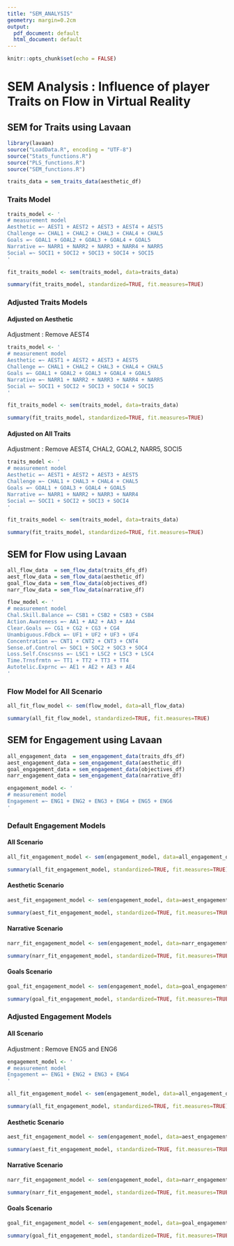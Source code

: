 ```yaml
---
title: "SEM_ANALYSIS"
geometry: margin=0.2cm
output:
  pdf_document: default
  html_document: default
---
```


```r
knitr::opts_chunk$set(echo = FALSE)
```
# SEM Analysis : Influence of player Traits on Flow in Virtual Reality
## SEM for Traits using Lavaan

```r
library(lavaan)
source("LoadData.R", encoding = "UTF-8")
source("Stats_functions.R")
source("PLS_functions.R")
source("SEM_functions.R")
```


```r
traits_data = sem_traits_data(aesthetic_df)
```
### Traits Model
```r
traits_model <- '
# measurement model
Aesthetic =~ AEST1 + AEST2 + AEST3 + AEST4 + AEST5
Challenge =~ CHAL1 + CHAL2 + CHAL3 + CHAL4 + CHAL5
Goals =~ GOAL1 + GOAL2 + GOAL3 + GOAL4 + GOAL5
Narrative =~ NARR1 + NARR2 + NARR3 + NARR4 + NARR5
Social =~ SOCI1 + SOCI2 + SOCI3 + SOCI4 + SOCI5
'

fit_traits_model <- sem(traits_model, data=traits_data)

summary(fit_traits_model, standardized=TRUE, fit.measures=TRUE)
```
### Adjusted Traits Models
#### Adjusted on Aesthetic 
Adjustment : Remove AEST4
```r
traits_model <- '
# measurement model
Aesthetic =~ AEST1 + AEST2 + AEST3 + AEST5
Challenge =~ CHAL1 + CHAL2 + CHAL3 + CHAL4 + CHAL5
Goals =~ GOAL1 + GOAL2 + GOAL3 + GOAL4 + GOAL5
Narrative =~ NARR1 + NARR2 + NARR3 + NARR4 + NARR5
Social =~ SOCI1 + SOCI2 + SOCI3 + SOCI4 + SOCI5
'

fit_traits_model <- sem(traits_model, data=traits_data)

summary(fit_traits_model, standardized=TRUE, fit.measures=TRUE)
```

#### Adjusted on All Traits 
Adjustment : Remove AEST4, CHAL2, GOAL2, NARR5, SOCI5
```r
traits_model <- '
# measurement model
Aesthetic =~ AEST1 + AEST2 + AEST3 + AEST5
Challenge =~ CHAL1 + CHAL3 + CHAL4 + CHAL5
Goals =~ GOAL1 + GOAL3 + GOAL4 + GOAL5
Narrative =~ NARR1 + NARR2 + NARR3 + NARR4
Social =~ SOCI1 + SOCI2 + SOCI3 + SOCI4
'

fit_traits_model <- sem(traits_model, data=traits_data)

summary(fit_traits_model, standardized=TRUE, fit.measures=TRUE)
```

## SEM for Flow using Lavaan

```r
all_flow_data  = sem_flow_data(traits_dfs_df)
aest_flow_data = sem_flow_data(aesthetic_df)
goal_flow_data = sem_flow_data(objectives_df)
narr_flow_data = sem_flow_data(narrative_df)
```

```r
flow_model <- '
# measurement model
Chal.Skill.Balance =~ CSB1 + CSB2 + CSB3 + CSB4
Action.Awareness =~ AA1 + AA2 + AA3 + AA4
Clear.Goals =~ CG1 + CG2 + CG3 + CG4
Unambiguous.Fdbck =~ UF1 + UF2 + UF3 + UF4
Concentration =~ CNT1 + CNT2 + CNT3 + CNT4
Sense.of.Control =~ SOC1 + SOC2 + SOC3 + SOC4
Loss.Self.Cnscsnss =~ LSC1 + LSC2 + LSC3 + LSC4
Time.Trnsfrmtn =~ TT1 + TT2 + TT3 + TT4
Autotelic.Exprnc =~ AE1 + AE2 + AE3 + AE4
'
```
### Flow Model for All Scenario
```r
all_fit_flow_model <- sem(flow_model, data=all_flow_data)

summary(all_fit_flow_model, standardized=TRUE, fit.measures=TRUE)
```

## SEM for Engagement using Lavaan

```r
all_engagement_data  = sem_engagement_data(traits_dfs_df)
aest_engagement_data = sem_engagement_data(aesthetic_df)
goal_engagement_data = sem_engagement_data(objectives_df)
narr_engagement_data = sem_engagement_data(narrative_df)
```

```r
engagement_model <- '
# measurement model
Engagement =~ ENG1 + ENG2 + ENG3 + ENG4 + ENG5 + ENG6
'
```
### Default Engagement Models
#### All Scenario

```r
all_fit_engagement_model <- sem(engagement_model, data=all_engagement_data)

summary(all_fit_engagement_model, standardized=TRUE, fit.measures=TRUE)
```

#### Aesthetic Scenario

```r
aest_fit_engagement_model <- sem(engagement_model, data=aest_engagement_data)

summary(aest_fit_engagement_model, standardized=TRUE, fit.measures=TRUE)
```

#### Narrative Scenario

```r
narr_fit_engagement_model <- sem(engagement_model, data=narr_engagement_data)

summary(narr_fit_engagement_model, standardized=TRUE, fit.measures=TRUE)
```

#### Goals Scenario

```r
goal_fit_engagement_model <- sem(engagement_model, data=goal_engagement_data)

summary(goal_fit_engagement_model, standardized=TRUE, fit.measures=TRUE)
```

### Adjusted Engagement Models
#### All Scenario 
Adjustment : Remove ENG5 and ENG6

```r
engagement_model <- '
# measurement model
Engagement =~ ENG1 + ENG2 + ENG3 + ENG4
'
```

```r
all_fit_engagement_model <- sem(engagement_model, data=all_engagement_data)

summary(all_fit_engagement_model, standardized=TRUE, fit.measures=TRUE)
```

#### Aesthetic Scenario

```r
aest_fit_engagement_model <- sem(engagement_model, data=aest_engagement_data)

summary(aest_fit_engagement_model, standardized=TRUE, fit.measures=TRUE)
```

#### Narrative Scenario

```r
narr_fit_engagement_model <- sem(engagement_model, data=narr_engagement_data)

summary(narr_fit_engagement_model, standardized=TRUE, fit.measures=TRUE)
```

#### Goals Scenario

```r
goal_fit_engagement_model <- sem(engagement_model, data=goal_engagement_data)

summary(goal_fit_engagement_model, standardized=TRUE, fit.measures=TRUE)
```


<!-- ### Flow Model for Aesthetic Scenario -->
<!-- ```{r} -->
<!-- aest_fit_flow_model <- sem(flow_model, data=aest_flow_data) -->

<!-- summary(aest_fit_flow_model, standardized=TRUE, fit.measures=TRUE) -->
<!-- ``` -->

<!-- ### Flow Model for Goals Scenario -->
<!-- ```{r} -->
<!-- goal_fit_flow_model <- sem(flow_model, data=goal_flow_data) -->

<!-- summary(goal_fit_flow_model, standardized=TRUE, fit.measures=TRUE) -->
<!-- ``` -->

<!-- ### Flow Model for Narrative Scenario -->
<!-- ```{r} -->
<!-- narr_fit_flow_model <- sem(flow_model, data=narr_flow_data) -->

<!-- summary(narr_fit_flow_model, standardized=TRUE, fit.measures=TRUE) -->
<!-- ``` -->

<!-- ## PLS-SEM Model -->
<!-- ```{r} -->
<!-- traits_flow_model <- ' -->
<!-- # Traits Measurement Model -->
<!-- Aesthetic =~ AEST1 + AEST2 + AEST3 + AEST5 -->
<!-- Challenge =~ CHAL1 + CHAL3 + CHAL4 + CHAL5 -->
<!-- Goals =~ GOAL1 + GOAL3 + GOAL4 + GOAL5 -->
<!-- Narrative =~ NARR1 + NARR2 + NARR3 + NARR4 -->
<!-- Social =~ SOCI1 + SOCI2 + SOCI3 + SOCI4 -->

<!-- # Flow Measurement Model -->
<!-- Chal.Skill.Balance =~ CSB1 + CSB2 + CSB3 + CSB4 -->
<!-- Action.Awareness =~ AA1 + AA2 + AA3 + AA4 -->
<!-- Clear.Goals =~ CG1 + CG2 + CG3 + CG4 -->
<!-- Unambiguous.Feedback =~ UF1 + UF2 + UF3 + UF4 -->
<!-- Concentration =~ CNT1 + CNT2 + CNT3 + CNT4 -->
<!-- Sense.of.Control =~ SOC1 + SOC2 + SOC3 + SOC4 -->
<!-- Loss.Self.Consciousness =~ LSC1 + LSC2 + LSC3 + LSC4 -->
<!-- Time.Transformation =~ TT1 + TT2 + TT3 + TT4 -->
<!-- Autotelic.Experience =~ AE1 + AE2 + AE3 + AE4 -->

<!-- # Regression -->
<!-- Chal.Skill.Balance ~ Aesthetic + Challenge + Goals + Narrative + Social -->
<!-- Action.Awareness ~ Aesthetic + Challenge + Goals + Narrative + Social -->
<!-- Clear.Goals ~ Aesthetic + Challenge + Goals + Narrative + Social -->
<!-- Unambiguous.Feedback ~ Aesthetic + Challenge + Goals + Narrative + Social -->
<!-- Concentration ~ Aesthetic + Challenge + Goals + Narrative + Social -->
<!-- Sense.of.Control ~ Aesthetic + Challenge + Goals + Narrative + Social -->
<!-- Loss.Self.Consciousness ~ Aesthetic + Challenge + Goals + Narrative + Social -->
<!-- Time.Transformation ~ Aesthetic + Challenge + Goals + Narrative + Social -->
<!-- Autotelic.Experience ~ Aesthetic + Challenge + Goals + Narrative + Social -->
<!-- ' -->
<!-- ``` -->

<!-- ```{r} -->
<!-- all_traits_flow_data = rbind(cbind(traits_data, aest_flow_data), cbind(traits_data, goal_flow_data), cbind(traits_data, narr_flow_data)) -->

<!-- all_fit_traits_flow_model <- sem(traits_flow_model, data=all_traits_flow_data) -->

<!-- summary(all_fit_traits_flow_model, standardized=TRUE, fit.measures=TRUE) -->
<!-- ``` -->

<!-- ```{r} -->
<!-- aest_traits_flow_data = cbind(traits_data, aest_flow_data) -->

<!-- aest_fit_traits_flow_model <- sem(traits_flow_model, data=aest_traits_flow_data) -->

<!-- summary(aest_fit_traits_flow_model, standardized=TRUE, fit.measures=TRUE) -->
<!-- ``` -->

<!-- ```{r} -->
<!-- goal_traits_flow_data = cbind(traits_data, goal_flow_data) -->

<!-- goal_fit_traits_flow_model <- sem(traits_flow_model, data=goal_traits_flow_data) -->

<!-- summary(goal_fit_traits_flow_model, standardized=TRUE, fit.measures=TRUE) -->
<!-- ``` -->

<!-- ```{r} -->
<!-- narr_traits_flow_data = cbind(traits_data, narr_flow_data) -->

<!-- narr_fit_traits_flow_model <- sem(traits_flow_model, data=narr_traits_flow_data) -->

<!-- summary(narr_fit_traits_flow_model, standardized=TRUE, fit.measures=TRUE) -->
<!-- ``` -->